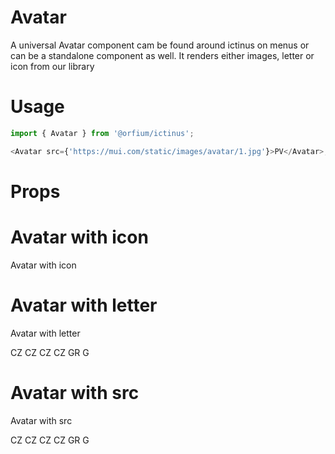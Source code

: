 
<Meta title="Design System/Avatar" component={Avatar} />

# Avatar

A universal Avatar component cam be found around ictinus on menus or can be a standalone component as well. It renders either images, letter or icon from our library

# Usage

```js
import { Avatar } from '@orfium/ictinus';

<Avatar src={'https://mui.com/static/images/avatar/1.jpg'}>PV</Avatar>;
```

# Props

<Props of={Avatar} />

# Avatar with icon

Avatar with icon

<Preview>
  <Story name="Avatar with icon">
    <Stack>
      <Avatar size={'xxxs'} color={`magenta-${BASE_SHADE}`} iconName={'user'} />
      <Avatar size={'xxs'} color={`magenta-${BASE_SHADE}`} iconName={'user'} />
      <Avatar size={'xs'} color={`magenta-${BASE_SHADE}`} iconName={'user'} />
      <Avatar size={'sm'} color={`magenta-${BASE_SHADE}`} iconName={'user'} />
      <Avatar size={'md'} color={'lightBlue-100'} iconName={'user'} />
      <Avatar size={'lg'} iconName={'user'} />
    </Stack>
  </Story>
</Preview>

# Avatar with letter

Avatar with letter

<Preview>
  <Story name="Avatar with letter">
    <Stack>
      <Avatar size={'xxxs'} color={`magenta-${BASE_SHADE}`}>CZ</Avatar>
      <Avatar size={'xxs'} color={`magenta-${BASE_SHADE}`}>CZ</Avatar>
      <Avatar size={'xs'} color={`magenta-${BASE_SHADE}`}>CZ</Avatar>
      <Avatar size={'sm'} color={`magenta-${BASE_SHADE}`}>CZ</Avatar>
      <Avatar size={'md'} color={'lightBlue-100'}>GR</Avatar>
      <Avatar size={'lg'}>G</Avatar>
    </Stack>
  </Story>
</Preview>

# Avatar with src

Avatar with src

<Preview>
  <Story name="Avatar with src">
    <Stack>
      <Avatar size={'xxxs'} src={'https://mui.com/static/images/avatar/1.jpg'}>CZ</Avatar>
      <Avatar size={'xxs'} src={'https://mui.com/static/images/avatar/1.jpg'}>CZ</Avatar>
      <Avatar size={'xs'} src={'https://mui.com/static/images/avatar/1.jpg'}>CZ</Avatar>
      <Avatar size={'sm'} src={'https://mui.com/static/images/avatar/1.jpg'}>CZ</Avatar>
      <Avatar size={'md'} src={'https://mui.com/static/images/avatar/1.jpg'}>GR</Avatar>
      <Avatar size={'lg'} src={'https://mui.com/static/images/avatar/1.jpg'}>G</Avatar>
    </Stack>
  </Story>
</Preview>
